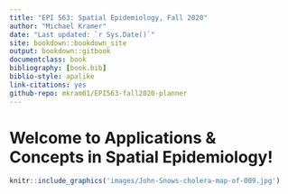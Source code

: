 ```yaml
--- 
title: "EPI 563: Spatial Epidemiology, Fall 2020"
author: "Michael Kramer"
date: "Last updated: `r Sys.Date()`"
site: bookdown::bookdown_site
output: bookdown::gitbook
documentclass: book
bibliography: [book.bib]
biblio-style: apalike
link-citations: yes
github-repo: mkram01/EPI563-fall2020-planner
---
```


# Welcome to Applications & Concepts in Spatial Epidemiology! {-}




```r
knitr::include_graphics('images/John-Snows-cholera-map-of-009.jpg')
```
